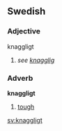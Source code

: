 ==Swedish==
===Adjective===
;knaggligt
#''see [[knagglig]]''

===Adverb===
'''knaggligt'''
#[[tough]]

[[sv:knaggligt]]